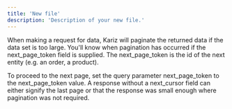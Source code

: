 ```yaml
---
title: 'New file'
description: 'Description of your new file.'
---
```


When making a request for data, Kariz  will paginate the returned data if the data set is too large. You'll know when pagination has occurred if the next_page_token field is supplied. The next_page_token is the id of the next entity (e.g. an order, a product).

To proceed to the next page, set the query parameter 
next_page_token to the next_page_token value. A response without a next_cursor field can either signify the last page or that the response was small enough where pagination was not required.